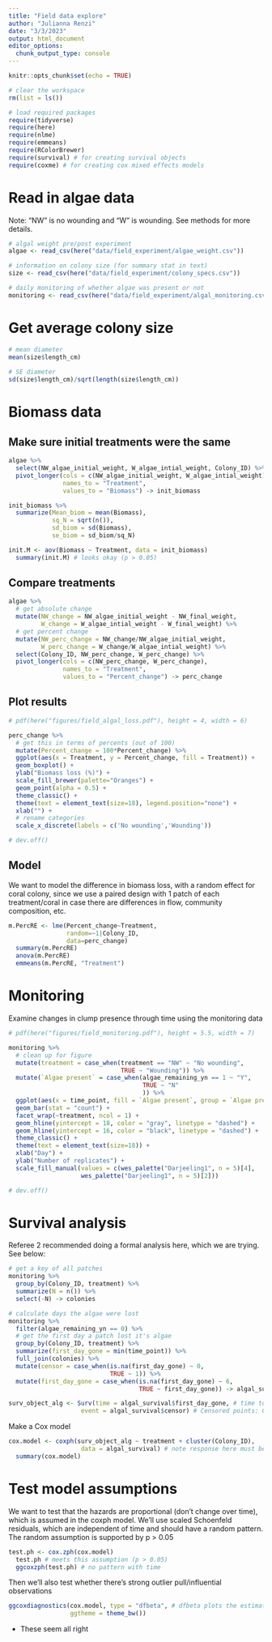 ```yaml
---
title: "Field data explore"
author: "Julianna Renzi"
date: "3/3/2023"
output: html_document
editor_options: 
  chunk_output_type: console
---
```


```r
knitr::opts_chunk$set(echo = TRUE)

# clear the workspace
rm(list = ls())

# load required packages
require(tidyverse)
require(here)
require(nlme)
require(emmeans)
require(RColorBrewer)
require(survival) # for creating survival objects
require(coxme) # for creating cox mixed effects models
```

# Read in algae data

Note: "NW" is no wounding and "W" is wounding. See methods for more details.

```r
# algal weight pre/post experiment
algae <- read_csv(here("data/field_experiment/algae_weight.csv"))

# information on colony size (for summary stat in text)
size <- read_csv(here("data/field_experiment/colony_specs.csv")) 

# daily monitoring of whether algae was present or not
monitoring <- read_csv(here("data/field_experiment/algal_monitoring.csv")) 
```

# Get average colony size 

```r
# mean diameter
mean(size$length_cm)
  
# SE diameter
sd(size$length_cm)/sqrt(length(size$length_cm))
```

# Biomass data

## Make sure initial treatments were the same

```r
algae %>% 
  select(NW_algae_initial_weight, W_algae_intial_weight, Colony_ID) %>% 
  pivot_longer(cols = c(NW_algae_initial_weight, W_algae_intial_weight),
               names_to = "Treatment", 
               values_to = "Biomass") -> init_biomass

```

```r
init_biomass %>% 
  summarize(Mean_biom = mean(Biomass),
            sq_N = sqrt(n()),
            sd_biom = sd(Biomass),
            se_biom = sd_biom/sq_N)
```

```r
init.M <- aov(Biomass ~ Treatment, data = init_biomass)
  summary(init.M) # looks okay (p > 0.05)
```

## Compare treatments

```r
algae %>% 
  # get absolute change
  mutate(NW_change = NW_algae_initial_weight - NW_final_weight,
         W_change = W_algae_intial_weight - W_final_weight) %>%
  # get percent change
  mutate(NW_perc_change = NW_change/NW_algae_initial_weight,
         W_perc_change = W_change/W_algae_intial_weight) %>%
  select(Colony_ID, NW_perc_change, W_perc_change) %>% 
  pivot_longer(cols = c(NW_perc_change, W_perc_change),
               names_to = "Treatment", 
               values_to = "Percent_change") -> perc_change
```

## Plot results

```r
# pdf(here("figures/field_algal_loss.pdf"), height = 4, width = 6)

perc_change %>% 
  # get this in terms of percents (out of 100)
  mutate(Percent_change = 100*Percent_change) %>% 
  ggplot(aes(x = Treatment, y = Percent_change, fill = Treatment)) +
  geom_boxplot() +
  ylab("Biomass loss (%)") +
  scale_fill_brewer(palette="Oranges") + 
  geom_point(alpha = 0.5) +
  theme_classic() +
  theme(text = element_text(size=18), legend.position="none") +
  xlab("") +
  # rename categories
  scale_x_discrete(labels = c('No wounding','Wounding'))

# dev.off()
```

## Model

We want to model the difference in biomass loss, with a random effect for coral colony, since we use a paired design with 1 patch of each treatment/coral in case there are differences in flow, community composition, etc.

```r
m.PercRE <- lme(Percent_change~Treatment, 
                random=~1|Colony_ID, 
                data=perc_change)
  summary(m.PercRE)
  anova(m.PercRE) 
  emmeans(m.PercRE, "Treatment")
```

# Monitoring

Examine changes in clump presence through time using the monitoring data

```r
# pdf(here("figures/field_monitoring.pdf"), height = 5.5, width = 7)

monitoring %>% 
  # clean up for figure
  mutate(treatment = case_when(treatment == "NW" ~ "No wounding",
                               TRUE ~ "Wounding")) %>% 
  mutate(`Algae present` = case_when(algae_remaining_yn == 1 ~ "Y",
                                     TRUE ~ "N"
                                     )) %>% 
  ggplot(aes(x = time_point, fill = `Algae present`, group = `Algae present`)) +
  geom_bar(stat = "count") +
  facet_wrap(~treatment, ncol = 1) +
  geom_hline(yintercept = 18, color = "gray", linetype = "dashed") +
  geom_hline(yintercept = 16, color = "black", linetype = "dashed") +
  theme_classic() +
  theme(text = element_text(size=18)) +
  xlab("Day") +
  ylab("Number of replicates") +
  scale_fill_manual(values = c(wes_palette("Darjeeling1", n = 5)[4],
                    wes_palette("Darjeeling1", n = 5)[2]))

# dev.off()
```

# Survival analysis

Referee 2 recommended doing a formal analysis here, which we are trying. See below:

```r
# get a key of all patches
monitoring %>% 
  group_by(Colony_ID, treatment) %>% 
  summarize(N = n()) %>% 
  select(-N) -> colonies

# calculate days the algae were lost
monitoring %>% 
  filter(algae_remaining_yn == 0) %>% 
  # get the first day a patch lost it's algae
  group_by(Colony_ID, treatment) %>% 
  summarize(first_day_gone = min(time_point)) %>% 
  full_join(colonies) %>% 
  mutate(censor = case_when(is.na(first_day_gone) ~ 0,
                            TRUE ~ 1)) %>% 
  mutate(first_day_gone = case_when(is.na(first_day_gone) ~ 6,
                                    TRUE ~ first_day_gone)) -> algal_survival
```


```r
surv_object_alg <- Surv(time = algal_survival$first_day_gone, # time to death
                    event = algal_survival$censor) # Censored points: 0 = right censored (not a true death), 1 = event at time
```

Make a Cox model

```r
cox.model <- coxph(surv_object_alg ~ treatment + cluster(Colony_ID), 
                    data = algal_survival) # note response here must be a survival object returned by the Surv funtion (why we make the surv_object above)
  summary(cox.model)
```

# Test model assumptions

We want to test that the hazards are proportional (don't change over time), which is assumed in the coxph model. We'll use scaled Schoenfeld residuals, which are independent of time and should have a random pattern. The random assumption is supported by p > 0.05

```r
test.ph <- cox.zph(cox.model) 
  test.ph # meets this assumption (p > 0.05)
  ggcoxzph(test.ph) # no pattern with time
```

Then we'll also test whether there's strong outlier pull/influential observations

```r
ggcoxdiagnostics(cox.model, type = "dfbeta", # dfbeta plots the estimated changes in the regression coefficients upon deleting each observation in turn
                 ggtheme = theme_bw()) 
```

- These seem all right